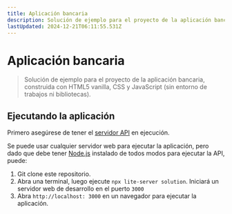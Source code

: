 ```yaml
---
title: Aplicación bancaria
description: Solución de ejemplo para el proyecto de la aplicación bancaria, construida con HTML5 vanilla, CSS y JavaScript (sin entorno de trabajos ni bibliotecas).
lastUpdated: 2024-12-21T06:11:55.531Z
---
```


# Aplicación bancaria

> Solución de ejemplo para el proyecto de la aplicación bancaria, construida con HTML5 vanilla, CSS y JavaScript (sin entorno de trabajos ni bibliotecas).

## Ejecutando la aplicación

Primero asegúrese de tener el [servidor API](../api/README.md) en ejecución.

Se puede usar cualquier servidor web para ejecutar la aplicación, pero dado que debe tener [Node.js](https://nodejs.org) instalado de todos modos para ejecutar la API, puede:

1. Git clone este repositorio.
2. Abra una terminal, luego ejecute `npx lite-server solution`. Iniciará un servidor web de desarrollo en el puerto `3000`
3. Abra `http://localhost: 3000` en un navegador para ejecutar la aplicación.

